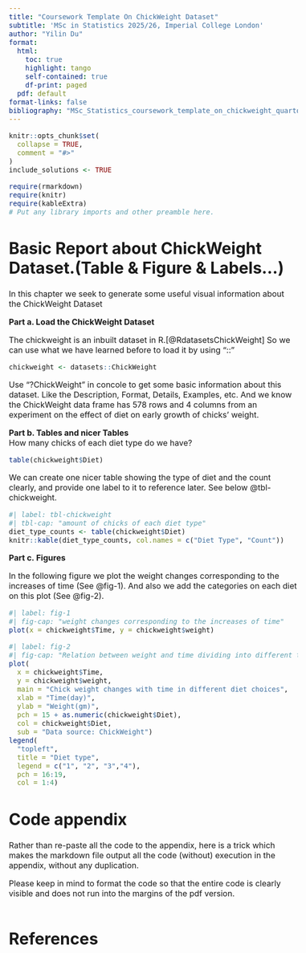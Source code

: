 ```yaml
---
title: "Coursework Template On ChickWeight Dataset"
subtitle: 'MSc in Statistics 2025/26, Imperial College London'
author: "Yilin Du"
format:
  html:
    toc: true
    highlight: tango
    self-contained: true
    df-print: paged
  pdf: default
format-links: false
bibliography: "MSc_Statistics_coursework_template_on_chickweight_quarto.bib" 
---
```


<style type="text/css">
h1{
  font-size: 24pt;
}
h2{
  font-size: 18pt;
}
body{
  font-size: 12pt;
}
</style>

```r
knitr::opts_chunk$set(
  collapse = TRUE,
  comment = "#>"
)
include_solutions <- TRUE
```
```r
require(rmarkdown)
require(knitr)
require(kableExtra)
# Put any library imports and other preamble here.
```


# Basic Report about ChickWeight Dataset.(Table & Figure & Labels...)

In this chapter we seek to generate some useful visual information about the ChickWeight Dataset

**Part a. Load the ChickWeight Dataset**  

The chickweight is an inbuilt dataset in R.[@RdatasetsChickWeight] So we can use what we have learned before to load it by using "::"
```r
chickweight <- datasets::ChickWeight
```
Use "?ChickWeight" in concole to get some basic information about this dataset. Like the Description, Format, Details, Examples, etc. And we know the ChickWeight data frame has 578 rows and 4 columns from an experiment on the effect of diet on early growth of chicks' weight. 


**Part b. Tables and nicer Tables**   
How many chicks of each diet type do we have?
```r
table(chickweight$Diet)
```
We can create one nicer table showing the type of diet and the count clearly, and provide one label to it to reference later. See below @tbl-chickweight.
```r
#| label: tbl-chickweight
#| tbl-cap: "amount of chicks of each diet type"
diet_type_counts <- table(chickweight$Diet)
knitr::kable(diet_type_counts, col.names = c("Diet Type", "Count"))
```

**Part c. Figures**

In the following figure we plot the weight changes corresponding to the increases of time (See @fig-1). And also we add the categories on each diet on this plot (See @fig-2).

```r
#| label: fig-1
#| fig-cap: "weight changes corresponding to the increases of time"
plot(x = chickweight$Time, y = chickweight$weight)
```
```r
#| label: fig-2
#| fig-cap: "Relation between weight and time dividing into different type of diet."
plot(
  x = chickweight$Time, 
  y = chickweight$weight,
  main = "Chick weight changes with time in different diet choices",
  xlab = "Time(day)",
  ylab = "Weight(gm)",
  pch = 15 + as.numeric(chickweight$Diet),
  col = chickweight$Diet,
  sub = "Data source: ChickWeight")
legend(
  "topleft",
  title = "Diet type",
  legend = c("1", "2", "3","4"),
  pch = 16:19,
  col = 1:4)
```

# Code appendix

Rather than re-paste all the code to the appendix, here is a trick which makes the markdown file output all the code (without) execution in the appendix, without any duplication.

Please keep in mind to format the code so that the entire code is clearly visible and does not run into the margins of the pdf version.  

```r
```

# References
